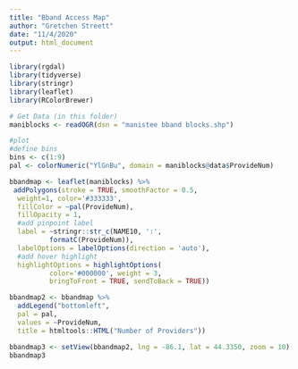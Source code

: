 ```yaml
---
title: "Bband Access Map"
author: "Gretchen Streett"
date: "11/4/2020"
output: html_document
---
```


```r
library(rgdal)
library(tidyverse)
library(stringr)
library(leaflet)
library(RColorBrewer)

# Get Data (in this folder)
maniblocks <- readOGR(dsn = "manistee bband blocks.shp")
```

```r
#plot
#define bins 
bins <- c(1:9)
pal <- colorNumeric("YlGnBu", domain = maniblocks@data$ProvideNum)

bbandmap <- leaflet(maniblocks) %>%
 addPolygons(stroke = TRUE, smoothFactor = 0.5,
  weight=1, color='#333333',  
  fillColor = ~pal(ProvideNum), 
  fillOpacity = 1,
  #add pinpoint label
  label = ~stringr::str_c(NAME10, ':',
          formatC(ProvideNum)),
  labelOptions = labelOptions(direction = 'auto'),
  #add hover highlight
  highlightOptions = highlightOptions(
          color='#000000', weight = 3,
          bringToFront = TRUE, sendToBack = TRUE))

bbandmap2 <- bbandmap %>% 
  addLegend("bottomleft", 
  pal = pal, 
  values = ~ProvideNum, 
  title = htmltools::HTML("Number of Providers"))

bbandmap3 <- setView(bbandmap2, lng = -86.1, lat = 44.3350, zoom = 10)
bbandmap3
```
